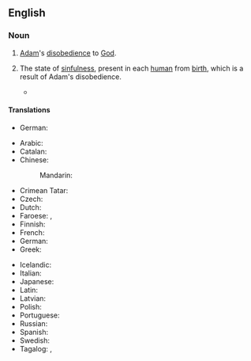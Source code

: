 ==English==
{{wikipedia}}

===Noun===
{{en-noun|~}}

# {{lb|en|Christianity}} [[Adam]]'s [[disobedience]] to [[God]].
# {{lb|en|Christianity}} The state of [[sinfulness]], present in each [[human]] from [[birth]], which is a result of Adam's disobedience.
#* {{quote-journal
|date=February 23, 2017
|author=Katie Rife
|title=''The Girl With All The Gifts'' tries to put a fresh spin on overripe zombie clichés
|work=The Onion AV Club
|url=http://www.avclub.com/review/girl-all-gifts-tries-put-fresh-spin-overripe-zombi-250838
|page=
|passage= You have to give director Colm McCarthy, a Scottish TV veteran making his feature film debut, and writer Mike Carey, adapting his own novel, credit for attempting the seemingly impossible task of doing something new with the zombie subgenre. And by blending it with the common YA trope of a young female protagonist who leads the world into a new revolutionary era, they almost get there—largely thanks to newcomer Nanua, who presents her character’s grappling with complex themes of identity and '''original sin''' with a childlike guilelessness.}}

====Translations====
{{trans-top|Adam's disobedience}}
* German: {{t|de|Ursünde|f}}
{{trans-mid}}
{{trans-bottom}}

{{trans-top|state of sinfulness in each human}}
* Arabic: {{t|ar|اَلْخَطِيئَة اَلْأَصْلِيَّة|f|tr=al-ḵaṭīʾa l-ʾaṣliyya}}
* Catalan: {{t|ca|pecat original|m}}
* Chinese:
*: Mandarin: {{t+|cmn|原罪|tr=yuánzuì|sc=Hani}}
* Crimean Tatar: {{t|crh|ilk güna}}
* Czech: {{t|cs|prvotní hřích|m}}
* Dutch: {{t+|nl|erfzonde}}
* Faroese: {{t|fo|arvasynd|f}}, {{t|fo|arvsynd|f}}
* Finnish: {{t+|fi|perisynti}}
* French: {{t+|fr|péché originel|m}}
* German: {{t+|de|Erbsünde|f}}
* Greek: {{t+|el|προπατορικό αμάρτημα|n}}
{{trans-mid}}
* Icelandic: {{t|is|erfðasynd|f}}
* Italian: {{t+|it|peccato originale|m}}
* Japanese: {{t|ja|原罪|tr=げんざい, genzai|sc=Jpan}}
* Latin: {{t|la|peccatum originale|n}}
* Latvian: {{t|lv|iedzimtais grēks|m}}
* Polish: {{t|pl|grzech pierworodny}}
* Portuguese: {{t|pt|pecado original|m}}
* Russian: {{t|ru|перворо́дный грех|m}}
* Spanish: {{t|es|pecado original|m}}
* Swedish: {{t|sv|arvsynd|c}}
* Tagalog: {{t|tl|pamulang sala}}, {{t|tl|unang sala}}
{{trans-bottom}}